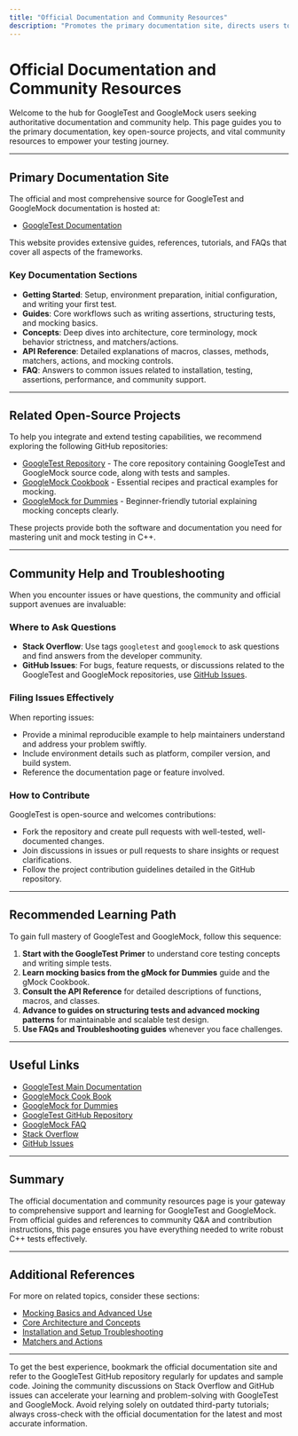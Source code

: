 ```yaml
---
title: "Official Documentation and Community Resources"
description: "Promotes the primary documentation site, directs users to related open-source projects, and highlights key resources for learning and troubleshooting. Explains where to file issues, how to ask questions, and how to contribute."
---
```


# Official Documentation and Community Resources

Welcome to the hub for GoogleTest and GoogleMock users seeking authoritative documentation and community help. This page guides you to the primary documentation, key open-source projects, and vital community resources to empower your testing journey.

---

## Primary Documentation Site

The official and most comprehensive source for GoogleTest and GoogleMock documentation is hosted at:

- [GoogleTest Documentation](https://google.github.io/googletest/)

This website provides extensive guides, references, tutorials, and FAQs that cover all aspects of the frameworks.

### Key Documentation Sections

- **Getting Started**: Setup, environment preparation, initial configuration, and writing your first test.
- **Guides**: Core workflows such as writing assertions, structuring tests, and mocking basics.
- **Concepts**: Deep dives into architecture, core terminology, mock behavior strictness, and matchers/actions.
- **API Reference**: Detailed explanations of macros, classes, methods, matchers, actions, and mocking controls.
- **FAQ**: Answers to common issues related to installation, testing, assertions, performance, and community support.

---

## Related Open-Source Projects

To help you integrate and extend testing capabilities, we recommend exploring the following GitHub repositories:

- [GoogleTest Repository](https://github.com/google/googletest) - The core repository containing GoogleTest and GoogleMock source code, along with tests and samples.
- [GoogleMock Cookbook](https://google.github.io/googletest/gmock_cook_book.html) - Essential recipes and practical examples for mocking.
- [GoogleMock for Dummies](https://google.github.io/googletest/gmock_for_dummies.html) - Beginner-friendly tutorial explaining mocking concepts clearly.

These projects provide both the software and documentation you need for mastering unit and mock testing in C++.

---

## Community Help and Troubleshooting

When you encounter issues or have questions, the community and official support avenues are invaluable:

### Where to Ask Questions

- **Stack Overflow**: Use tags `googletest` and `googlemock` to ask questions and find answers from the developer community.
- **GitHub Issues**: For bugs, feature requests, or discussions related to the GoogleTest and GoogleMock repositories, use [GitHub Issues](https://github.com/google/googletest/issues).

### Filing Issues Effectively

When reporting issues:

- Provide a minimal reproducible example to help maintainers understand and address your problem swiftly.
- Include environment details such as platform, compiler version, and build system.
- Reference the documentation page or feature involved.

### How to Contribute

GoogleTest is open-source and welcomes contributions:

- Fork the repository and create pull requests with well-tested, well-documented changes.
- Join discussions in issues or pull requests to share insights or request clarifications.
- Follow the project contribution guidelines detailed in the GitHub repository.

---

## Recommended Learning Path

To gain full mastery of GoogleTest and GoogleMock, follow this sequence:

1. **Start with the GoogleTest Primer** to understand core testing concepts and writing simple tests.
2. **Learn mocking basics from the gMock for Dummies** guide and the gMock Cookbook.
3. **Consult the API Reference** for detailed descriptions of functions, macros, and classes.
4. **Advance to guides on structuring tests and advanced mocking patterns** for maintainable and scalable test design.
5. **Use FAQs and Troubleshooting guides** whenever you face challenges.

---

## Useful Links

- [GoogleTest Main Documentation](https://google.github.io/googletest/)
- [GoogleMock Cook Book](https://google.github.io/googletest/gmock_cook_book.html)
- [GoogleMock for Dummies](https://google.github.io/googletest/gmock_for_dummies.html)
- [GoogleTest GitHub Repository](https://github.com/google/googletest)
- [GoogleMock FAQ](https://google.github.io/googletest/gmock_faq.html)
- [Stack Overflow](https://stackoverflow.com/questions/tagged/googletest+googlemock)
- [GitHub Issues](https://github.com/google/googletest/issues)

---

## Summary

The official documentation and community resources page is your gateway to comprehensive support and learning for GoogleTest and GoogleMock. From official guides and references to community Q&A and contribution instructions, this page ensures you have everything needed to write robust C++ tests effectively.

---

## Additional References

For more on related topics, consider these sections:

- [Mocking Basics and Advanced Use](https://google.github.io/googletest/gmock_for_dummies.html)
- [Core Architecture and Concepts](https://google.github.io/googletest/overview/architecture-and-concepts/core-concepts-terminology)
- [Installation and Setup Troubleshooting](https://google.github.io/googletest/getting-started/configuration-validation/troubleshooting-common-issues)
- [Matchers and Actions](https://google.github.io/googletest/concepts/core-architecture/matchers-actions)

---

<Tip>
To get the best experience, bookmark the official documentation site and refer to the GoogleTest GitHub repository regularly for updates and sample code.
</Tip>

<Note>
Joining the community discussions on Stack Overflow and GitHub issues can accelerate your learning and problem-solving with GoogleTest and GoogleMock.
</Note>

<Warning>
Avoid relying solely on outdated third-party tutorials; always cross-check with the official documentation for the latest and most accurate information.
</Warning>
